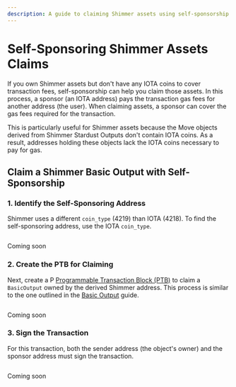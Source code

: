 ```yaml
---
description: A guide to claiming Shimmer assets using self-sponsorship when the address lacks IOTA coins for transaction fees.
---
```


# Self-Sponsoring Shimmer Assets Claims

If you own Shimmer assets but don't have any IOTA coins to cover transaction fees, 
self-sponsorship can help you claim those assets.
In this process, a sponsor (an IOTA address) pays the transaction gas fees for another address (the user).
When claiming assets, a sponsor can cover the gas fees required for the transaction.

This is particularly useful for Shimmer assets because the Move objects derived from Shimmer Stardust Outputs don't contain IOTA coins.
As a result, addresses holding these objects lack the IOTA coins necessary to pay for gas.

## Claim a Shimmer Basic Output with Self-Sponsorship

### 1. Identify the Self-Sponsoring Address

Shimmer uses a different `coin_type` (4219) than IOTA (4218).
To find the self-sponsoring address, use the IOTA `coin_type`.

<Tabs groupId="code-language">
<TabItem value="rust" label="Rust">

```rust file=<rootDir>/docs/examples/rust/stardust/shimmer-self-sponsor.rs#L44-L50
```

</TabItem>
<TabItem value="typescript" label="TypeScript">

Coming soon

</TabItem>
</Tabs>

### 2. Create the PTB for Claiming

Next, create a P [Programmable Transaction Block (PTB)](../../iota-101/transactions/ptb/building-ptb.mdx)
to claim a `BasicOutput` owned by the derived Shimmer address.
This process is similar to the one outlined in the [Basic Output](basic.mdx) guide.

<Tabs groupId="code-language">
<TabItem value="rust" label="Rust">

```rust file=<rootDir>/docs/examples/rust/stardust/shimmer-self-sponsor.rs#L85-L135
```

</TabItem>
<TabItem value="typescript" label="TypeScript">

Coming soon

</TabItem>
</Tabs>

### 3. Sign the Transaction

For this transaction, both the sender address (the object's owner) and the sponsor address must sign the transaction.

<Tabs groupId="code-language">
<TabItem value="rust" label="Rust">

```rust file=<rootDir>/docs/examples/rust/stardust/shimmer-self-sponsor.rs#L151-L177
```

</TabItem>
<TabItem value="typescript" label="TypeScript">

Coming soon

</TabItem>
</Tabs>
